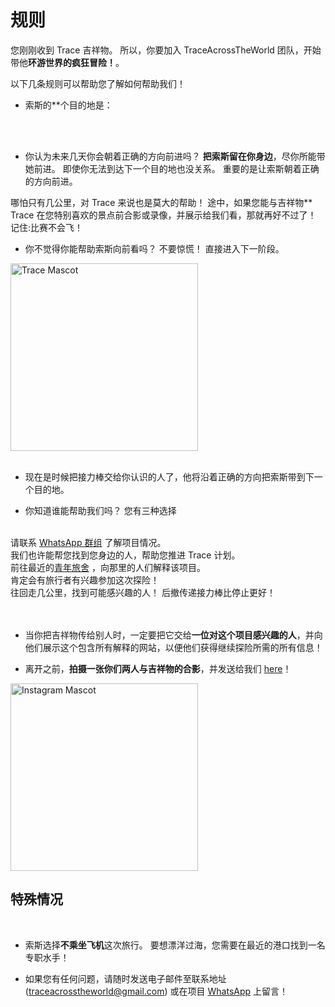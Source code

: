 
<meta name="viewport" content="initial-scale=1, width=device-width" />

<div style={{ width: '100%', margin: '0 auto', textAlign: 'center' }}>
<br/><br/>
<br/>

# 规则

您刚刚收到 Trace 吉祥物。 所以，你要加入 TraceAcrossTheWorld 团队，开始带他**环游世界的疯狂冒险！**。

以下几条规则可以帮助您了解如何帮助我们！

-   索斯的\*\*个目的地是：

<br/>
<div className="text-center" style={{ display: 'flex', justifyContent: 'center', alignItems: 'center', minHeight: '5vh' }}>
      <div>
        <NextCity/>
      </div>
</div>

<br/>

-   你认为未来几天你会朝着正确的方向前进吗？ **把索斯留在你身边**，尽你所能带她前进。
    即使你无法到达下一个目的地也没关系。 重要的是让索斯朝着正确的方向前进。  

哪怕只有几公里，对 Trace 来说也是莫大的帮助！
途中，如果您能与吉祥物\*\* Trace 在您特别喜欢的景点前合影或录像，并展示给我们看，那就再好不过了！
  记住:比赛不会飞！

-   你不觉得你能帮助索斯向前看吗？ 不要惊慌！ 直接进入下一阶段。

<div style={{ display: "flex", justifyContent: "center" }}>
  <img src="/img/Mascotte/Resize/lama-with-friends.svg" alt="Trace Mascot" width="300" height="300"/>
</div>
<br/>

-   现在是时候把接力棒交给你认识的人了，他将沿着正确的方向把索斯带到下一个目的地。

-   你知道谁能帮助我们吗？ 您有三种选择

<br/>
<Stack spacing={2} alignItems="center">
  <div className="contour-ombre" style={{ width: "100%", textAlign: "center"}}>
    请联系 <a href="https://chat.whatsapp.com/FKwW0q23yVk3OdKNKAxGnE" target="_blank" rel="noopener noreferrer">WhatsApp 群组</a> 了解项目情况。 <br /> 我们也许能帮您找到您身边的人，帮助您推进 Trace 计划。  
</div>
  <div className="contour-ombre" style={{ width: "100%", textAlign: "center"}}>
    前往最近的<a href="https://www.hostelworld.com/" target="_blank" rel="noopener noreferrer">青年旅舍</a> ，向那里的人们解释该项目。 <br /> 肯定会有旅行者有兴趣参加这次探险！  
</div>
  <div className="contour-ombre" style={{ width: "100%", textAlign: "center"}}>
    往回走几公里，找到可能感兴趣的人！ 后撤传递接力棒比停止更好！  
</div>
</Stack>

<br/>
<br/>

-   当你把吉祥物传给别人时，一定要把它交给**一位对这个项目感兴趣的人**，并向他们展示这个包含所有解释的网站，以便他们获得继续探险所需的所有信息！

-   离开之前，**拍摄一张你们两人与吉祥物的合影**，并发送给我们 <a href="https://www.instagram.com/traceacrosstheworld/" target="_blank" rel="noopener noreferrer">here</a>！

<div style={{ display: "flex", justifyContent: "center" }}>
  <img src="/img/Mascotte/Resize/lamaoncomputerinstagram.svg" alt="Instagram Mascot" width="300" height="300"/>
</div>

<h2 style={{ textAlign: "center" }}>特殊情况</h2>

<br/>

-   索斯选择**不乘坐飞机**这次旅行。 要想漂洋过海，您需要在最近的港口找到一名专职水手！

-   如果您有任何问题，请随时发送电子邮件至联系地址 (traceacrosstheworld@gmail.com) 或在项目 <a href="https://chat.whatsapp.com/FKwW0q23yVk3OdKNKAxGnE" target="_blank" rel="noopener noreferrer">WhatsApp</a> 上留言！

</div>
